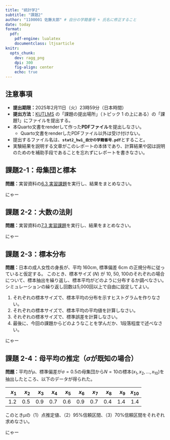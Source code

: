 ```yaml
---
title: "統計学2"
subtitle: "課題2"
author: "1100001 佐藤太郎" # 自分の学籍番号 + 氏名に修正すること
date: today
format:
  pdf:
    pdf-engine: lualatex
    documentclass: ltjsarticle
knitr: 
  opts_chunk: 
    dev: ragg_png
    dpi: 300
    fig-align: center
    echo: true
---
```


## 注意事項

- **提出期限：**2025年2月11日（火）23時59分（日本時間）
- **提出方法：**[KUTLMS](https://lms.kochi-tech.ac.jp/course/view.php?id=2797) の「課題の提出場所」（トピック 1 の上にある）の「課題1」にファイルを提出する。
- 本Quarto文書をrenderして作った**PDFファイル**を提出しなさい。
  - Quarto文書をrenderしたPDFファイル以外は受け付けない。
- 提出するファイル名は、**`stat2_hw1_自分の学籍番号.pdf`**とすること。
- 実験結果を説明する文章がこのレポートの本体であり、計算結果や図は説明のためのを補助手段であることを忘れずにレポートを書きなさい。

\clearpage

## 課題2-1：母集団と標本

**問題：**実習資料の[6.3 実習課題](https://yukiyanai.github.io/stat2/pop-n-sample.html#sec-ex10)を実行し、結果をまとめなさい。

<!-- この行の下から課題2-1のコードおよび文章を入れる。 -->

にゃー

<!-- この行の上まで課題2-1のコードおよび文章を入れる。 -->

\clearpage

## 課題 2-2：大数の法則

**問題：**実習資料の[7.3 実習課題](https://yukiyanai.github.io/stat2/lawoflargenumbers.html#sec-ex11)を実行し、結果をまとめなさい。

<!-- この行の下から課題2-2のコードおよび文章を入れる。 -->

にゃー

<!-- この行の上まで課題2-2のコードおよび文章を入れる。 -->

\clearpage

## 課題 2-3：標本分布

**問題：**日本の成人女性の身長が、平均 160cm, 標準偏差 6cm の正規分布に従っていると仮定する。
このとき、標本サイズ ($N$) が 10, 50, 100のそれぞれの場合について、標本抽出を繰り返し、標本平均がどのように分布するか調べなさい。シミュレーションの繰り返し回数は5,000回以上で自由に設定してよい。

1. それぞれの標本サイズで、標本平均の分布を示すヒストグラムを作りなさい。
1. それぞれの標本サイズで、標本平均の平均値を計算しなさい。
1. それぞれの標本サイズで、標準誤差を計算しなさい。
1. 最後に、今回の課題からどのようなことを学んだか、1段落程度で述べなさい。

<!-- この行の下から課題2-3のコードおよび文章を入れる。 -->

にゃー

<!-- この行の上まで課題2-3のコードおよび文章を入れる。 -->

\clearpage

## 課題 2-4：母平均の推定（$\sigma$が既知の場合）

**問題：**平均が$\mu$、標準偏差が$\sigma = 0.5$の母集団から$N=10$の標本$(x_1, x_2, \dots, x_{10})$を抽出したところ、以下のデータが得られた。

|$x_1$ |  $x_2$ |  $x_3$ | $x_4$ | $x_5$ | $x_6$ | $x_7$ | $x_8$ | $x_9$ | $x_{10}$ |
| --: | --: |  --: |  --: |  --: |  --: |  --: |  --: |  --: |  --: |  
| 1.2 | 0.5 | 0.9 | 0.7 | 0.6 | 0.9 | 0.7 | 0.4 | 1.4 | 1.4 | 

このとき$\mu$の（1）点推定値、（2）95%信頼区間、（3）70%信頼区間をそれぞれ求めなさい。

<!-- この行の下から課題2-4のコードおよび文章を入れる。 -->

にゃー

<!-- この行の上まで課題2-4のコードおよび文章を入れる。 -->